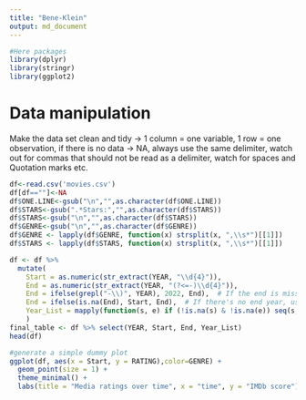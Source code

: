 ```yaml
---
title: "Bene-Klein"
output: md_document
---
```

```r
#Here packages
library(dplyr)
library(stringr)
library(ggplot2)
```

# Data manipulation
Make the data set clean and tidy -> 1 column = one variable, 1 row = one observation, if there is no data -> NA, always use the same delimiter, watch out for commas that should not be read as a delimiter, watch for spaces and Quotation marks etc.

```r
df<-read.csv('movies.csv')
df[df==""]<-NA
df$ONE.LINE<-gsub("\n","",as.character(df$ONE.LINE))
df$STARS<-gsub(".*Stars:","",as.character(df$STARS))
df$STARS<-gsub("\n","",as.character(df$STARS))
df$GENRE<-gsub("\n","",as.character(df$GENRE))
df$GENRE <- lapply(df$GENRE, function(x) strsplit(x, ",\\s*")[[1]])
df$STARS <- lapply(df$STARS, function(x) strsplit(x, ",\\s*")[[1]])

df <- df %>%
  mutate(
    Start = as.numeric(str_extract(YEAR, "\\d{4}")),
    End = as.numeric(str_extract(YEAR, "(?<=-)\\d{4}")),
    End = ifelse(grepl("-\\)", YEAR), 2022, End),  # If the end is missing, set it to 2022
    End = ifelse(is.na(End), Start, End),  # If there's no end year, use start year
    Year_List = mapply(function(s, e) if (!is.na(s) & !is.na(e)) seq(s, e) else NA, Start, End, SIMPLIFY = FALSE)
    )
final_table <- df %>% select(YEAR, Start, End, Year_List)
head(df)
```

```r
#generate a simple dummy plot
ggplot(df, aes(x = Start, y = RATING),color=GENRE) +
  geom_point(size = 1) +
  theme_minimal() +
  labs(title = "Media ratings over time", x = "time", y = "IMDb score")
```


